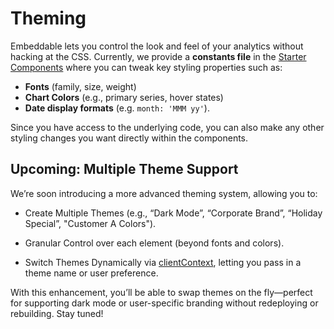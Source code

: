 # Theming

Embeddable lets you control the look and feel of your analytics without hacking at the CSS. Currently, we provide a **constants file** in the [Starter Components](/dashboards/starter-components) where you can tweak key styling properties such as:

- **Fonts** (family, size, weight)  
- **Chart Colors** (e.g., primary series, hover states)  
- **Date display formats** (e.g. `month: 'MMM yy'`).

Since you have access to the underlying code, you can also make any other styling changes you want directly within the components. 

## Upcoming: Multiple Theme Support

We’re soon introducing a more advanced theming system, allowing you to:

- Create Multiple Themes (e.g., “Dark Mode”, “Corporate Brand”, “Holiday Special”, "Customer A Colors").

- Granular Control over each element (beyond fonts and colors).

- Switch Themes Dynamically via [clientContext](/development/client-context), letting you pass in a theme name or user preference.

With this enhancement, you’ll be able to swap themes on the fly—perfect for supporting dark mode or user-specific branding without redeploying or rebuilding. Stay tuned!